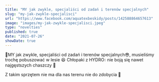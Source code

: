 ```yaml
---
title: "MY jak zwykle, specjaliści od zadań i terenów specjalnych"
slug: "my-jak-zwykle-specjalisci"
url: "https://www.facebook.com/aquatexbeskidy/posts/142588864657613"
image: "images/my-jak-zwykle-specjalisci.jpeg"
type: "novelties"
published: true
date: "2021-07-26"
showDate: true
---
```


📣MY jak zwykle, specjaliści od zadań i terenów specjalnych😎, musieliśmy trochę pobuszować w lesie 😆 Chłopaki z HYDRO💧 nie boją się nawet najgęstszych chaszczy 💪

Z takim sprzętem nie ma dla nas terenu nie do zdobycia 👑
